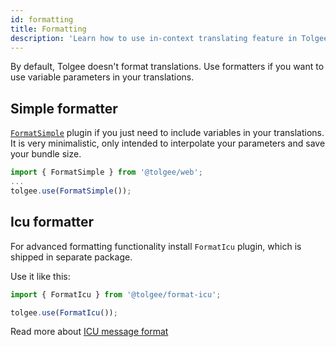 ```yaml
---
id: formatting
title: Formatting
description: 'Learn how to use in-context translating feature in Tolgee tool and how to enable in-context translating on production.'
---
```


By default, Tolgee doesn't format translations. Use formatters if you want to use variable parameters in your translations.

## Simple formatter

[`FormatSimple`](./api/core_package/format-simple) plugin if you just need to include variables in your translations. It is very minimalistic, only intended to interpolate your parameters and save your bundle size.

```ts
import { FormatSimple } from '@tolgee/web';
...
tolgee.use(FormatSimple());
```

## Icu formatter

For advanced formatting functionality install `FormatIcu` plugin, which is shipped in separate package.


<InstallationTabs lib="@tolgee/format-icu" />

Use it like this:

```ts
import { FormatIcu } from '@tolgee/format-icu';

tolgee.use(FormatIcu());
```

Read more about [ICU message format](/platform/icu_message_format)
